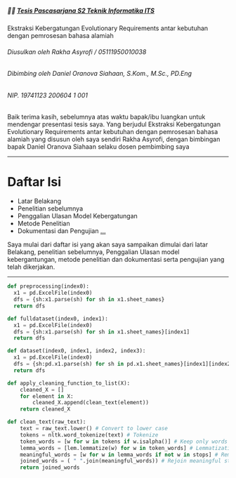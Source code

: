 
##### 👨‍🌾 [Tesis Pascasarjana S2 Teknik Informatika ITS](.)

Ekstraksi Kebergatungan Evolutionary Requirements antar kebutuhan dengan pemrosesan bahasa alamiah

###### Diusulkan oleh Rakha Asyrofi / 05111950010038
###### Dibimbing oleh Daniel Oranova Siahaan, S.Kom., M.Sc., PD.Eng 
###### NIP. 19741123 200604 1 001

<Notes>
Baik terima kasih, sebelumnya atas waktu bapak/ibu luangkan untuk mendengar presentasi tesis saya.
Yang berjudul Ekstraksi Kebergatungan Evolutionary Requirements antar kebutuhan dengan pemrosesan bahasa alamiah
yang disusun oleh saya sendiri Rakha Asyrofi, dengan bimbingan bapak Daniel Oranova Siahaan selaku dosen pembimbing saya
</Notes>

---

# Daftar Isi
- Latar Belakang 
- Penelitian sebelumnya
- Penggalian Ulasan Model Kebergatungan
- Metode Penelitian
- Dokumentasi dan Pengujian
  [...](https://docs.google.com/presentation/d/1e4VAUfFaBRF3XnRbdTLZm9w3-YV45a766G0QadqiEM8/edit?usp=sharing)

<Notes>
Saya mulai dari daftar isi yang akan saya sampaikan dimulai dari latar Belakang, penelitian sebelumnya,
Penggalian Ulasan model kebergantungan, metode penelitian dan dokumentasi serta pengujian yang telah dikerjakan.
</Notes>

---

<CodeSurferLayout>

```python subtitle='function untuk melakukan preprocessing'
def preprocessing(index0):
  x1 = pd.ExcelFile(index0)
  dfs = {sh:x1.parse(sh) for sh in x1.sheet_names}
  return dfs
```

```python subtitle='function untuk mengecek dataset secara full'
def fulldataset(index0, index1):
  x1 = pd.ExcelFile(index0)
  dfs = {sh:x1.parse(sh) for sh in x1.sheet_names}[index1]
  return dfs

```

```python subtitle='function untuk mengecek datase secara spesifik'
def dataset(index0, index1, index2, index3):
  x1 = pd.ExcelFile(index0)
  dfs = {sh:pd.x1.parse(sh) for sh in pd.x1.sheet_names}[index1][index2][index3]
  return dfs
```

```python subtitle='function untuk menyiapkan data ke sebuah list'
def apply_cleaning_function_to_list(X):
    cleaned_X = []
    for element in X:
        cleaned_X.append(clean_text(element))
    return cleaned_X
```

```python subtitle='function untuk membersihkan data'
def clean_text(raw_text):    
    text = raw_text.lower() # Convert to lower case
    tokens = nltk.word_tokenize(text) # Tokenize    
    token_words = [w for w in tokens if w.isalpha()] # Keep only words (removes punctuation + numbers)    
    lemma_words = [lem.lemmatize(w) for w in token_words] # Lemmatization
    meaningful_words = [w for w in lemma_words if not w in stops] # Remove stop words
    joined_words = ( " ".join(meaningful_words)) # Rejoin meaningful stemmed words
    return joined_words
```

</CodeSurferLayout>
